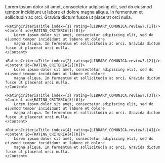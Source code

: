 
<AuthorNote title="Should you choose Comunica?">
    <RatingCriteriaTitle index={0} rating={LIBRARY_COMUNICA.review?.[0]}/>
    <Content id={RATING_CRITERIA[0][0]}>
        Lorem ipsum dolor sit amet, consectetur adipiscing elit, sed do eiusmod tempor incididunt ut labore et dolore
        magna aliqua. In fermentum et sollicitudin ac orci. Gravida dictum fusce ut placerat orci nulla.
    </Content>

    <RatingCriteriaTitle index={1} rating={LIBRARY_COMUNICA.review?.[1]}/>
    <Content id={RATING_CRITERIA[1][0]}>
        Lorem ipsum dolor sit amet, consectetur adipiscing elit, sed do eiusmod tempor incididunt ut labore et dolore
        magna aliqua. In fermentum et sollicitudin ac orci. Gravida dictum fusce ut placerat orci nulla.
    </Content>

    <RatingCriteriaTitle index={2} rating={LIBRARY_COMUNICA.review?.[2]}/>
    <Content id={RATING_CRITERIA[2][0]}>
        Lorem ipsum dolor sit amet, consectetur adipiscing elit, sed do eiusmod tempor incididunt ut labore et dolore
        magna aliqua. In fermentum et sollicitudin ac orci. Gravida dictum fusce ut placerat orci nulla.
    </Content>

    <RatingCriteriaTitle index={3} rating={LIBRARY_COMUNICA.review?.[3]}/>
    <Content id={RATING_CRITERIA[3][0]}>
        Lorem ipsum dolor sit amet, consectetur adipiscing elit, sed do eiusmod tempor incididunt ut labore et dolore
        magna aliqua. In fermentum et sollicitudin ac orci. Gravida dictum fusce ut placerat orci nulla.
    </Content>

    <RatingCriteriaTitle index={4} rating={LIBRARY_COMUNICA.review?.[4]}/>
    <Content id={RATING_CRITERIA[4][0]}>
        Lorem ipsum dolor sit amet, consectetur adipiscing elit, sed do eiusmod tempor incididunt ut labore et dolore
        magna aliqua. In fermentum et sollicitudin ac orci. Gravida dictum fusce ut placerat orci nulla.
    </Content>
</AuthorNote>